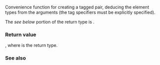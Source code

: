 {{cpp/experimental/ranges/title|make_tagged_pair}}
{{cpp/experimental/ranges/utility/navbar}}
{{ddcl|header=experimental/ranges/utility|since=ranges|1=
template&lt; TagSpecifier Tag1, TagSpecifier Tag2, class T1, class T2 &gt;
constexpr ranges::tagged&lt;/*see below*/, Tag1, Tag2&gt; make_tagged_pair( T1&amp;&amp; x, T2&amp;&amp; y );
}}

Convenience function for creating a tagged pair, deducing the element types from the arguments (the tag specifiers must be explicitly specified).

The ''see below'' portion of the return type is {{c|decltype(std::make_pair(std::forward&lt;T1&gt;(x), std::forward&lt;T2&gt;(y)))}}.

===Return value===
{{c|R(std::forward&lt;T1&gt;(x), std::forward&lt;T2&gt;(y))}}, where {{tt|R}} is the return type.

===See also===
{{dsc begin}}
{{dsc inc|cpp/experimental/ranges/utility/dsc TaggedType}}
{{dsc inc|cpp/experimental/ranges/utility/dsc tagged}}
{{dsc inc|cpp/experimental/ranges/utility/dsc tagged_pair}}
{{dsc inc|cpp/experimental/ranges/utility/dsc tagged_tuple}}
{{dsc inc|cpp/experimental/ranges/utility/dsc make_tagged_tuple}}
{{dsc inc|cpp/experimental/ranges/algorithm/dsc tags}}
{{dsc end}}

{{langlinks|zh}}